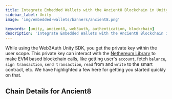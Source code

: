 ```yaml
---
title: Integrate Embedded Wallets with the Ancient8 Blockchain in Unity
sidebar_label: Unity
image: 'img/embedded-wallets/banners/ancient8.png'

keywords: [unity, ancient8, web3auth, authentication, blockchain]
description: 'Integrate Embedded Wallets with the Ancient8 Blockchain in Unity | Embedded Wallets'
---
```



While using the Web3Auth Unity SDK, you get the private key within the user scope. This private key can interact with the [Nethereum Library](https://nethereum.com/) to make EVM based blockchain calls, like getting user's `account`, fetch `balance`, `sign transaction`, `send transaction`, `read` from and `write` to the smart contract, etc. We have highlighted a few here for getting you started quickly on that.

## Chain Details for Ancient8

<ChainDetailsAncient8 />

<EVMInteraction />
